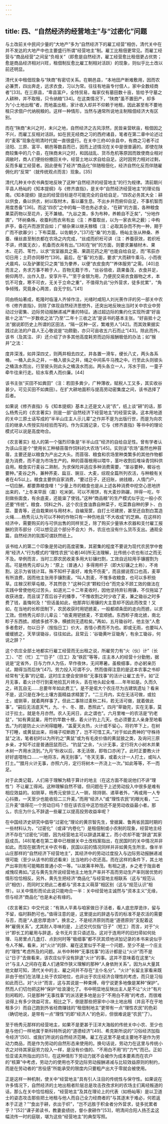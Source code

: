 ```yaml
---
---
---
```

title: 四、“自然经济的经营地主”与“过密化”问题
---




与土改前关中民间少量的“大地产”多为“自然经济下的雇工经营”相仿，清代关中在并不发达的大地产中也主要盛行所谓“经营地主”制。雇工比租佃更常见。而雇工经营与“商品经营”之间呈“负相关”（即愈是自然经济，雇工经营愈比租佃更占优势；愈是商品经济相对兴旺，租佃制反愈比雇工制相对活跃）的现象，则似乎比土改以前还明显。

清代关中租佃现象与“陕商”有密切关系。在朝邑县，“本地田产断难敷用，因而农必兼贾，四出奔走，远求衣食，习以为常。往往有地亩专付佃人，家中全数经商者”[33]。在三原县，“卑县富户，全恃贸易，每家仅有墓田数十亩，皆给予守墓之人耕种，并不取租，只令纳粮”[34]。在这类情况下，“陕商”虽不置田产，却多为“小土地出租”者，而地虽出租，家计收入却并不仰赖于地租，因此甚至有不要地租只求佃户代纳税粮的。这样一种情形，当然与通常所说地主制租佃经济大有区别。

而在“陕商”未兴之时，未兴之地，自然经济之古风淳然，民皆亲营畎亩，租佃因之不兴，而雇工反相对活跃。如在民无经商之习的西府诸县，笔者在第二章中论述过的“麦客”现象在明清时代就一直很盛行。在关中三府40余县中，有商之习者不过泾阳、三原、富平、朝邑等数县而已，因而上述情况在关中是很普遍的。即使在陕商较集中的几个县，在陕商未兴之时，和因战乱、货币危机等原因而致使商业相对凋敝时，商人们便纷纷撤回关中，经营土地以求自给自足。这时因劳力相对过剩，反而多雇工经营者。因此便有了经济“商品化”伴随租佃化，经济自然化反而伴随雇佣化的“反常”（就传统观点而言）现象。[35]

清代几种关中农书典型地反映了这种“自然经济的经营地主”的行为规律。清前期兴平县人杨屾的《知本提纲》与《修齐直指》，是关中“自然经济经营地主”的理论指南。《知本提纲》提出的经营目标是尽可能完全的自给自足，“四农必务其大全：耕以供食，桑以供衣，树以取材木，畜以蕃生息。不出乡井而俯仰自足，不事机智而用度悉备”[36]。而这“四农”之中的每一项也务必求全，“在耕”的方面，各种粮食果菜药物以至花卉，无不兼植。“九谷之类，多为布种，养赖自不乏矣”，“分地作圃”，“环树桑株，收蚕利而衣帛有出（注：养蚕取丝，以为一家衣帛之薮）；中构庐亭，备花卉而游赏自如；广植杂果以继夫稼穑（注：必取其杂而不拘一种，期于广而不欲寡少）；下布菜蓏，以佐朝夕。”[37]在“桑”的方面，杨屾主张从种桑、养蚕、缫丝直至制衣都在农场之内完成，“丝成而织衽可讲（注：养蚕获效，若织衽不讲，终属无衣），机备而衣帛有出。”[38]在“树”的方面，则要求兼植材木、果木、花药、苇竹，以求“宫室器具之需、果蔬花药之用”也能自给自足，而“苇荻亦切日用；土莳亦同移竹”[39]。最后，在“畜”的方面，要求“大而耕牛乘马，小而夜犬晨鸡，以及驴骡驼只之类”皆为豢养，以便“衣皮食肉”“养体服劳”之需。[40]总而言之，务求万事不赖于人，百物无籍于市，“丝谷倍收，蔬果备茂，衣食并足，俯仰两尽，出作入息，安享升平。”“至于金银为用，乃便民交易衣食器物之术，本饥不可食，寒不可衣，无关于立命之重”，不值得为此“分外营求，徒多扰累”，“角争倾残，究竟身心两苦，自无宁刻。”[41]

同由杨灿著成，乾隆时临潼人齐倬作注，光绪时咸阳人刘光蒉作评的另一部关中农书《修齐直指》，则除了体现自然经济思想外，还突出地反映出当时关中农业中劳动过分密集、边际劳动报酬递减严重的特征。通过超边际的集约化实现所谓“好亩抵十之法”“一岁数收之法”乃至“二年十三收之法”是该书的基本主张。“好亩抵十之法”据说即历史上所谓的区田法，“隔一区种一区，繁难劳人”[42]。而其效果据实践过此法的户县人王心敬说是“功颇勤，亦只可亩收五六石而止”[43]。除此而外，该书（及其注、评）还介绍了许多其他高度耗劳而边际报酬极低的办法；如“猴井”之法：


度井深浅，如井深四丈，则两井相去四丈。井各置一滑车，绠长八丈，两头各系桶，一桶入此头之井，一桶入彼头之井，绳之中间系牛马拽之中。行至此头则彼头之桶汲水而出，行至彼头则此头之桶汲水而出。两头各立一人，泻水于田，一童子牵牛往来行走。较水车费人而价廉。[44]


该书主张“买田不如粪田”（注：若田多粪少，广种薄收，赋税人工又多，其实收谷甚少。可见买田不如粪田）。在扩大耕地面积与提高劳动密集度之间，该书选择了后者。

如果说《修齐直指》与《知本提纲》基本上还是文人说“农”，纸上谈“耕”的话，那么杨秀元的《农言著实》则是一部“自然经济下经营地主”的经营实录。这本用地道的关中三原土话写成的“半半山庄主人示儿辈”之作并不是为出版行世，而是为向农庄的继承人传授实际经验而写的。作为实践记录，它与《修齐直指》等书中的理论模式可以说是高度吻合。

《农言著实》给人的第一个强烈印象是“半半山庄”经济的自给自足性。曾有学者认为该山庄是个“使用长工种植苜蓿作饲料的大农场”[45]。实则该“农场”虽然也种苜蓿，主要还是以粮食为产出之大头。而苜宿、粮食和农场里种类繁多的其他作物都是为消费，而不是为市场生产的。种的苜蓿根用以喂牛，茎叶收割后堆垛青饲料供自用。粮食实行麦谷二熟制，为求保险并适应多种消费需要，“笨谷要种，穉谷也要种。”麦谷之外，兼种荞麦、扁豆、豌豆、大麦，综观全篇所列农活，与种粮有关者在4/5以上。粮食主要供自家消费，“要过日子，还旧账，纳钱粮，人情门户，一切应酬，都要靠粮食哩！”少量上市的粮食也是从上述各种消费中挖空心思地挤出来的，“上冬来早辰（晨）吃米粥，可以不用饼，有大麦炒熟碾，拌得一吃，午刻做些面食，有余底麦，还能粜了使钱。”这种“商品粮”的生产模式似乎比一般小农还要“传统”。粮食、饲料之外，这个农庄食油靠自种菜子，吃菜靠自种的萝卜、白菜、蔓青等，还自栽果树与用材木，自编笼筐，自打土坯建房，甚至还自割白蒿造火绳……杨秀元认为可以不种的作物只有一种伤地且“不大收成”的芝麻。在这样的经济中，需要购买的与可供出售的同样贫乏，除了购买少量铁木农器和支付雇工报酬的货币部分（可以想见这个部分不会大）外，农庄也没有什么货币支出。通观全篇，自然经济的氛围可谓跃然纸上。

该书给人的第二个印象是劳动的高度密集，其密集的程度不要说为现代农民学中套用“经济人”行为模式的“理性农民”论者[46]所无法理解，比传统小农也有过之而无不及。举例而言，当时三原农民收麦多用大钐镰扫割，工效自远较用手镰握割为高。可是杨秀元却认为：“原上（普通人）多得用杆子（即大钐镰之土称），不肯割，这示为省钱计耳。殊不知杆子虽好，难免不伤麦”，而且据说茬口也高，麦草有所浪费，因而他主张用手镰割麦。“叫人割麦，不惟多收粮食，也可以多积些草。庄稼汉积草屯粮，不其然欤？”这种只求“颗粒归仓”而完全不顾工效的做法在实践中曾使他吃过苦头，如道光二十二年麦收时，因他坚持弃钐用镰，不仅拖延了收获进度，而且误了茬后谷子的播季，“不惟收割之时少收了麦，兼之锄谷之时多费了钱，虽悔何及！”但话虽如此，他那弃钐用镰的大主意却不因此而改变！又如，在当地的长畛田制下，农民收获时用钯掳麦，一般都顺条田的走向而掳，以求工效。但杨秀元却示儿辈云：“收麦用钯掳麦，不宜顺掳。东西畛子南北掳，南北畛子东西掳。顺掳多掳不净，横掳则无遗粒矣。”再如，五月锄谷时，他主张“人愈多者愈好，勿以日子（按指日工）价大，吝惜小费而不为也。即或无雨，也要叫人缓缓掳之，天旱误锄谷，往往如此。且常云：‘谷锄黄叶豆锄角’，有余工锄谷，何说之辞？”

这个农庄全部土地都实行雇工经营而无出租之说，所雇劳力有“火（伙）计”（长工）、“芒（忙）工”“日子”（日工）及“铁匠”等等，庄主本人的经营十分勤勉，据说是“定省外，日与力作人为伍，早作夜休，无间寒暑。虽极细事，亦必躬亲历试，期得当而后快”[47]。劳力投入可谓不少。然而值得注意的是这本农事之书却经常有“无事”的记载，这时庄主便会安排些“无事找事”的活计让雇工去干。如“正月无事，着火计尽行到麦地拾瓦片砖头，丢在地头起全堆……年年如是。久而久之，砖瓦自无……总要年年如此费工”。是不是偌大个农庄尽为古建筑遗址？看来不是，这只是在净化土壤方面精益求精罢了。“二三月内，实在无活可做，或拉土，或铡草，就着两样事了。但此二事除过麦秋二科，若无活可做，就着做此事”。“嗣后无活底天气，九、十、冬、腊，悉照此”。四月“草锄完，实在无事，莫过于拉土。就是冬月亦然。农人无闲日，此之谓也”。六月里唯一的农活是“钓老鼠”，“如有黄鼠巢，用竹钓竿数十根，着火计钓上几天。也必须要主人亲身至地看去。”为的是防止火计闲得瞌睡，“盖夏天炎热，火计或不留心，将钓竿下上，在树下打睡，或黄鼠出来，将绳子咬断跑了，岂不可惜工夫。”对于如此费神的“守株待鼠”之法，笔者初时以为所钓之“黄鼠”或为有毛皮价值的黄鼠狼之类，及询问三原乡亲，才知不过是普通田鼠而已。“钓鼠”之余，“火计无事，定行将大小树木并果木树一齐用水浇到。”九月“秋收以后，本无活做，即牲口亦闲了。此时正要教火计好好底喂牲口……一地将冻，再无别事”。“冬天无事，或着火计一人打土，或叫人打土。”“腊月火计无事，亦照六月，定行将树木一齐浇上一次。”如此等等，不一而足。

对于此类记载，人们易于理解为精于算计的地主（在这方面不能说他们不讲“理性”）不让雇工得闲。这种理解自然不错，但问题在于上述劳动投入中很多是难有相应效益的。如铡草，杨秀元安排三人一铡，除持铡、递草者外，“再或用一人专心抖擞，一天至少也能收拾二三升麦。”而用“经济人”或“理性农民”的眼光看，“二三升麦”值得花一个劳动日吗？但在该农庄中这恐怕还不是劳动收益最小者。那么，农庄为什么不辞退一些雇工以提高投劳收益率呢？

在中国经济史研究中倡导“过密化”理论的黄宗智先生，曾据冀、鲁两省民国时期的一些材料认为，“过密化”（或译“内卷化”）是租佃制或小农制的现象，经营地主经济不存在“过密化”问题，因为经营地主可以辞退其雇工，而小农却不能“辞退”其家庭成员。[48]笔者在第二章中已根据关中土改档案指出，在民国时的关中情况并非如此。而现在据清代关中农书看，民国以前的情况同样并非如黄先生所言。像半半山庄那样的“自然经济下经营地主”，其经济中的劳动过度投入与边际劳动报酬递减很可能（至少从该书的叙述看来）比当地的小农还高。而在这样的条件下，其土地产出率则有可能略胜普通小农一等。“以故茀丰种茂。有相之道，乡之老于陇亩者咸愧叹弗如。”这与黄先生所说经营地主土地生产率并不高而劳动生产率则居优势的情形恰恰相反。另外，黄先生把经济“商品化”与经营地主相联系（这与“规范认识”相仿），而同时又把此二者都与“资本主义萌芽”相区别（这与“规范认识”相悖）。以关中情形而论此说只能吻合一半：关中经营地主诚然与“资本主义”无缘，但与经济“商品化”也是未必有缘的。

《农言著实》中交代说：“有熟人平素与咱家做日子活者，看人底忠厚诡诈，留与不留，临时斟酌可也。”值得注意的是，这里提出的辞退与否的标准不是农活的需要与否，而是“人底忠厚诡诈”。换言之，不是经济原则而是“道德原则”支配着这种“雇佣关系”。尤其耐人寻味的是，上述交代仅指“日子”（短工）而言，对于“火计”即长工的雇用与辞退，全书无片言只语述及。这对于连用坏的旧扫帚如何处理、马房里点几盏灯、点到何时等“极细事”都不厌其烦地详加记录的本书来说似乎令人不解。看来，对“火计”的辞、雇在这里似乎不是一个问题，至少不是一个庄主的“理性”考虑所及的问题。从书中种种“无事找事”的活计都是让“火计”而不是让“日子”去做看来，该农庄似乎没有辞退“火计”的事。这并不意味着在这里“火计”与主人之间存在着人们通常作狭义理解的那种“人身依附关系”。因为从大量其他文献可知，清代关中的主、雇之间并不存在“主仆名分”。“火计”长留主家看来既非由于他们在法理上处于农奴地位，也非出于农庄经济合理性的考虑，而只是习俗如此而已。对“火计”而言，这与其说是一种束缚，毋宁说更多地像是某种“保护”。然而人们切勿把这种“保护”给浪漫化了。书中明显地反映出主人是不让“火计”有片刻闲暇的，只是那种“无事找事”的派活更多地是出于“不用白不用”的考虑，而很难谈得上有多少效益可言。相比之下，倒是那些把家中小块土地出租（并且不在乎地租多少）而自己跑到外省经商赚钱的“租佃制地主”更带有一点“理性农民”的色彩（确切地说，是带有一点“理性”的即“经济人”的色彩，但很难说是“农民”了）。

至于杨秀元那样的经营地主，如果不是更甚于汪洋大海般的传统关中小农、至少也是与他们一样地属于斯科特所说的“道德经济”[49]、希克斯所说的“习俗经济加指令经济”[50]、或我们所说的自然经济范畴。雇工在这里不是或主要地不是作为劳动力商品，而是作为劳动的自然形态来使用的。换句话说，劳动力在这里与传统小农之对待其家庭劳力投入一样，是没有价值的、“不用白不用”的“力气”而已。正如恰亚诺夫所指出的[51]，在这种情形下劳动力就不会被作为成本要素而在农户的“核算”中考虑，劳动力的使用也不受边际劳动报酬递减与比较效益原则的制约，而是在劳动者的“苦役感”所能承受的限度内只要粗产出大于零就会被使用。

正是这样一种机制，使关中“经营地主”具有引人注目的传统性与保守性。如果说在许多情况下，自然经济的土地出租者阶层总是攻击孜孜求利的农场主们离经叛道的话，那么在关中恰恰相反，“经营地主”及其在理论上的代表（如杨屾等）是以卫道士的姿态攻击那些把土地租与他人而自己全力经商者的“与其逐末于难必，何若返本于正途？”“食出于耕，衣出于织”，“岂不远胜于积金者分外营求，徒多扰累者乎？”[52]“课子弟读书，教妻妾绩纺，督仆隶耕作”[53]，明清间合阳人扬丕孟这幅流传一时的庭联，堪为这些“经营地主”的典型写照。